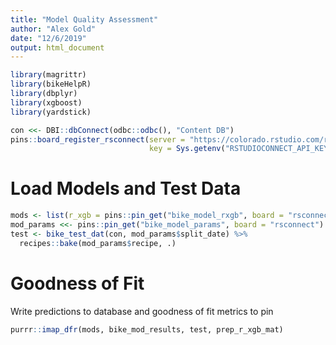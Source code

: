 ```yaml
---
title: "Model Quality Assessment"
author: "Alex Gold"
date: "12/6/2019"
output: html_document
---
```


```r
library(magrittr)
library(bikeHelpR)
library(dbplyr)
library(xgboost)
library(yardstick)
```


```r
con <<- DBI::dbConnect(odbc::odbc(), "Content DB")
pins::board_register_rsconnect(server = "https://colorado.rstudio.com/rsc",
                               key = Sys.getenv("RSTUDIOCONNECT_API_KEY"))
```

# Load Models and Test Data
```r
mods <- list(r_xgb = pins::pin_get("bike_model_rxgb", board = "rsconnect"))
mod_params <<- pins::pin_get("bike_model_params", board = "rsconnect")
test <- bike_test_dat(con, mod_params$split_date) %>%
  recipes::bake(mod_params$recipe, .) 
```

# Goodness of Fit
Write predictions to database and goodness of fit metrics to pin
```r
purrr::imap_dfr(mods, bike_mod_results, test, prep_r_xgb_mat)
```


